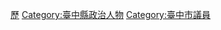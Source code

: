 {{Catnav|頁面分類|人类社会|政治|民意代表|中華民國民意代表}}

[[Category:臺灣各地縣市議員|歷]]
[[Category:臺中縣政治人物|Category:臺中縣政治人物]]
[[Category:臺中市議員|Category:臺中市議員]]